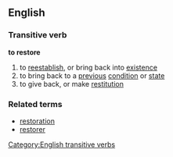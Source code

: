 ==English==
===Transitive verb===
'''to restore'''
#to [[reestablish]], or bring back into [[existence]]
#to bring back to a [[previous]] [[condition]] or [[state]]
#to give back, or make [[restitution]]
===Related terms===
*[[restoration]]
*[[restorer]]
[[Category:English transitive verbs]]
{{MooG}}